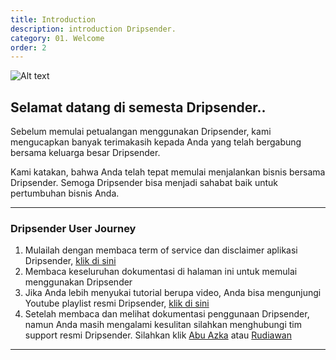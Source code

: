 ```yaml
---
title: Introduction
description: introduction Dripsender.
category: 01. Welcome
order: 2
---
```


![Alt text](/assets/images/thumb.jpg "Welcome")



## Selamat datang di semesta Dripsender..

Sebelum memulai petualangan menggunakan Dripsender, kami mengucapkan banyak terimakasih kepada Anda yang telah bergabung bersama keluarga besar Dripsender.

Kami katakan, bahwa Anda telah tepat memulai menjalankan bisnis bersama Dripsender. Semoga Dripsender bisa menjadi sahabat baik untuk pertumbuhan bisnis Anda.

---

### Dripsender User Journey
1. Mulailah dengan membaca term of service dan disclaimer aplikasi Dripsender, [klik di sini](/docs/term-of-service "Term Of Service")
2. Membaca keseluruhan dokumentasi di halaman ini untuk memulai menggunakan Dripsender
3. Jika Anda lebih menyukai tutorial berupa video, Anda bisa mengunjungi Youtube playlist resmi Dripsender, [klik di sini](https://youtube.com/playlist?list=PLldQ2LkPgAjW_2zwgw3ZBDXvG2lh0dYlM "Youtube Playlist")
4. Setelah membaca dan melihat dokumentasi penggunaan Dripsender, namun Anda masih mengalami kesulitan silahkan menghubungi tim support resmi Dripsender. Silahkan klik [Abu Azka](https://wa.me/6281373887727 "Abu Azka") atau [Rudiawan](https://wa.me/6287857377867 "Kang Rudiawan")

---
